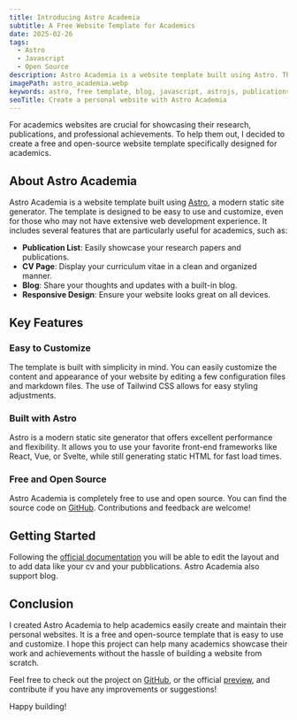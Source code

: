 ```yaml
---
title: Introducing Astro Academia
subtitle: A Free Website Template for Academics
date: 2025-02-26
tags:
  - Astro
  - Javascript
  - Open Source
description: Astro Academia is a website template built using Astro. The template is designed to be easy to use and customize, even for those who may not have extensive web development experience. It includes several features that are particularly useful for academics.
imagePath: astro_academia.webp
keywords: astro, free template, blog, javascript, astrojs, publications websites
seoTitle: Create a personal website with Astro Academia
---
```


For academics websites are crucial for showcasing their research, publications, and professional achievements. To help them out, I decided to create a free and open-source website template specifically designed for academics.

## About Astro Academia

Astro Academia is a website template built using [Astro](https://astro.build/), a modern static site generator. The template is designed to be easy to use and customize, even for those who may not have extensive web development experience. It includes several features that are particularly useful for academics, such as:

- **Publication List**: Easily showcase your research papers and publications.
- **CV Page**: Display your curriculum vitae in a clean and organized manner.
- **Blog**: Share your thoughts and updates with a built-in blog.
- **Responsive Design**: Ensure your website looks great on all devices.

## Key Features

### Easy to Customize

The template is built with simplicity in mind. You can easily customize the content and appearance of your website by editing a few configuration files and markdown files. The use of Tailwind CSS allows for easy styling adjustments.

### Built with Astro

Astro is a modern static site generator that offers excellent performance and flexibility. It allows you to use your favorite front-end frameworks like React, Vue, or Svelte, while still generating static HTML for fast load times.

### Free and Open Source

Astro Academia is completely free to use and open source. You can find the source code on [GitHub](https://github.com/maiobarbero/astro_academia). Contributions and feedback are welcome!

## Getting Started

Following the [official documentation](https://github.com/maiobarbero/astro_academia) you will be able to edit the layout and to add data like your cv and your pubblications. Astro Academia also support blog.
## Conclusion

I created Astro Academia to help academics easily create and maintain their personal websites. It is a free and open-source template that is easy to use and customize. I hope this project can help many academics showcase their work and achievements without the hassle of building a website from scratch.

Feel free to check out the project on [GitHub](https://github.com/maiobarbero/astro_academia), or the official [preview](https://maiobarbero.github.io/astro_academia/), and contribute if you have any improvements or suggestions!

Happy building!
